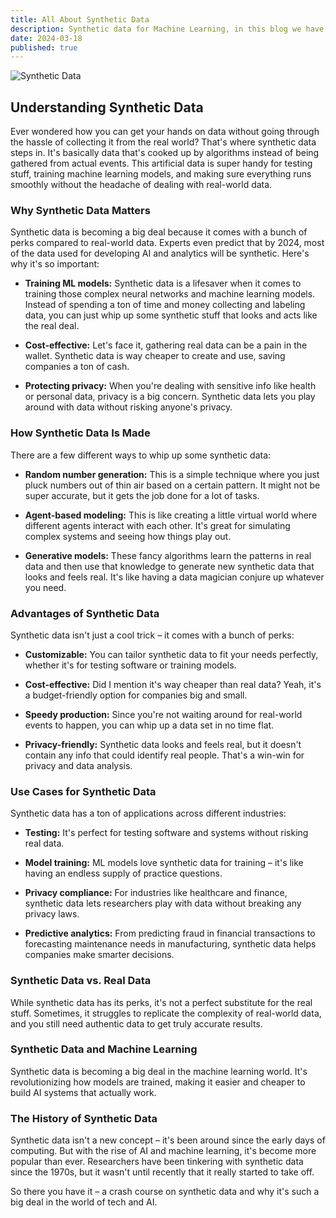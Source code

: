 ```yaml
---
title: All About Synthetic Data
description: Synthetic data for Machine Learning, in this blog we have covered all about synthetic data and it's usage in machine learning.
date: 2024-03-18
published: true
---
```


![Synthetic Data](/blog/synthetic.jpg)

## Understanding Synthetic Data

Ever wondered how you can get your hands on data without going through the hassle of collecting it from the real world? That's where synthetic data steps in. It's basically data that's cooked up by algorithms instead of being gathered from actual events. This artificial data is super handy for testing stuff, training machine learning models, and making sure everything runs smoothly without the headache of dealing with real-world data.

### Why Synthetic Data Matters

Synthetic data is becoming a big deal because it comes with a bunch of perks compared to real-world data. Experts even predict that by 2024, most of the data used for developing AI and analytics will be synthetic. Here's why it's so important:

- **Training ML models:** Synthetic data is a lifesaver when it comes to training those complex neural networks and machine learning models. Instead of spending a ton of time and money collecting and labeling data, you can just whip up some synthetic stuff that looks and acts like the real deal.

- **Cost-effective:** Let's face it, gathering real data can be a pain in the wallet. Synthetic data is way cheaper to create and use, saving companies a ton of cash.

- **Protecting privacy:** When you're dealing with sensitive info like health or personal data, privacy is a big concern. Synthetic data lets you play around with data without risking anyone's privacy.

### How Synthetic Data Is Made

There are a few different ways to whip up some synthetic data:

- **Random number generation:** This is a simple technique where you just pluck numbers out of thin air based on a certain pattern. It might not be super accurate, but it gets the job done for a lot of tasks.

- **Agent-based modeling:** This is like creating a little virtual world where different agents interact with each other. It's great for simulating complex systems and seeing how things play out.

- **Generative models:** These fancy algorithms learn the patterns in real data and then use that knowledge to generate new synthetic data that looks and feels real. It's like having a data magician conjure up whatever you need.

### Advantages of Synthetic Data

Synthetic data isn't just a cool trick – it comes with a bunch of perks:

- **Customizable:** You can tailor synthetic data to fit your needs perfectly, whether it's for testing software or training models.

- **Cost-effective:** Did I mention it's way cheaper than real data? Yeah, it's a budget-friendly option for companies big and small.

- **Speedy production:** Since you're not waiting around for real-world events to happen, you can whip up a data set in no time flat.

- **Privacy-friendly:** Synthetic data looks and feels real, but it doesn't contain any info that could identify real people. That's a win-win for privacy and data analysis.

### Use Cases for Synthetic Data

Synthetic data has a ton of applications across different industries:

- **Testing:** It's perfect for testing software and systems without risking real data.

- **Model training:** ML models love synthetic data for training – it's like having an endless supply of practice questions.

- **Privacy compliance:** For industries like healthcare and finance, synthetic data lets researchers play with data without breaking any privacy laws.

- **Predictive analytics:** From predicting fraud in financial transactions to forecasting maintenance needs in manufacturing, synthetic data helps companies make smarter decisions.

### Synthetic Data vs. Real Data

While synthetic data has its perks, it's not a perfect substitute for the real stuff. Sometimes, it struggles to replicate the complexity of real-world data, and you still need authentic data to get truly accurate results.

### Synthetic Data and Machine Learning

Synthetic data is becoming a big deal in the machine learning world. It's revolutionizing how models are trained, making it easier and cheaper to build AI systems that actually work.

### The History of Synthetic Data

Synthetic data isn't a new concept – it's been around since the early days of computing. But with the rise of AI and machine learning, it's become more popular than ever. Researchers have been tinkering with synthetic data since the 1970s, but it wasn't until recently that it really started to take off.

So there you have it – a crash course on synthetic data and why it's such a big deal in the world of tech and AI.
